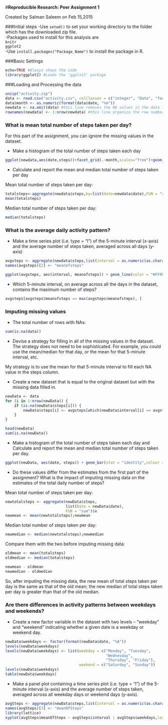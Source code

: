#**Reproducible Research: Peer Assignment 1**

Created by Salman Saleem on Feb 15,2015

###Initial steps
-Use `setwd()` to set your working directory to the folder which has the downloaded zip file.  
-Packages used to install for this analysis are  
`knitr`  
`ggplot2`  
-Use `install.packages("Package_Name")` to install the package in R.


###Basic Settings
```r
echo=TRUE #Always shows the code
library(ggplot2) #Loads the 'ggplot2' package
```

###Loading and Processing the data
```r
unzip("activity.zip")
data <- read.csv("activity.csv", colClasses = c("integer", "Date", "factor"))
data$month <- as.numeric(format(data$date, "%m"))
newdata <- na.omit(data) #this line removes the NA values in the data forms a new data set
rownames(newdata) <- 1:nrow(newdata) #this line organize the row numbers in the new data set
```

### What is mean total number of steps taken per day?
For this part of the assignment, you can ignore the missing values in the dataset.

* Make a histogram of the total number of steps taken each day
```r
ggplot(newdata,aes(date,steps))+facet_grid(.~month,scales="free")+geom_bar(colour="#FF9999",width=0.5,stat="identity",fill="#FF9999")+labs(title="Histogram of Total Number of Steps Taken Each Day",x="Date",y="Number of Steps")+ theme(plot.title = element_text(face="bold",size = rel(1.2), colour = "steelblue"))
```

* Calculate and report the mean and median total number of steps taken per day

Mean total number of steps taken per day:
```r
totalsteps<-aggregate(newdata$steps,by=list(date=newdata$date),FUN = "sum")$x
mean(totalsteps)
```
Median total number of steps taken per day:
```r
median(totalsteps)
```

### What is the average daily activity pattern?
* Make a time series plot (i.e. type = "l") of the 5-minute interval (x-axis) and the average number of steps taken, averaged across all days (y-axis)
```r
avgsteps <- aggregate(newdata$steps,list(interval = as.numeric(as.character(newdata$interval))), FUN = "mean")
names(avgsteps)[2] <- "meanofsteps"
```
```r
ggplot(avgsteps, aes(interval, meanofsteps)) + geom_line(color = "#FF9999", size = 0.8) + labs(title = "Time Series Plot of the 5-minute Interval", x = "5-minute intervals", y = "Average Number of Steps Taken")+theme(plot.title = element_text(face="bold",size = rel(1.2), colour = "steelblue"))
```

* Which 5-minute interval, on average across all the days in the dataset, contains the maximum number of steps?
```r
avgsteps[avgsteps$meanofsteps == max(avgsteps$meanofsteps), ]
```

### Imputing missing values
* The total number of rows with NAs:
```r
sum(is.na(data))
```

* Devise a strategy for filling in all of the missing values in the dataset. The strategy does not need to be sophisticated. For example, you could use the mean/median for that day, or the mean for that 5-minute interval, etc.

My strategy is to use the mean for that 5-minute interval to fill each NA value in the steps column.

* Create a new dataset that is equal to the original dataset but with the missing data filled in.
```r
newData <- data 
for (i in 1:nrow(newData)) {
    if (is.na(newData$steps[i])) {
        newData$steps[i] <- avgsteps[which(newData$interval[i] == avgsteps$interval), ]$meanofsteps
    }
}

head(newData)
sum(is.na(newData))
```

* Make a histogram of the total number of steps taken each day and Calculate and report the mean and median total number of steps taken per day. 
```r
ggplot(newData, aes(date, steps)) + geom_bar(stat = "identity",colour = "#FF9999",fill = "#FF9999",width = 0.7) + facet_grid(. ~ month, scales = "free") + labs(title = "Histogram of Total Number of Steps Taken Each Day (no missing data)", x = "Date", y = "Total number of steps")+theme(plot.title = element_text(face="bold",size = rel(1.2), colour = "steelblue"))
```

* Do these values differ from the estimates from the first part of the assignment? What is the impact of imputing missing data on the estimates of the total daily number of steps?

Mean total number of steps taken per day:
```r
newtotalsteps <- aggregate(newData$steps, 
                           list(Date = newData$date), 
                           FUN = "sum")$x
newmean <- mean(newtotalsteps);newmean
```
Median total number of steps taken per day:
```r
newmedian <- median(newtotalsteps);newmedian
```
Compare them with the two before imputing missing data:
```r
oldmean <- mean(totalsteps)
oldmedian <- median(totalsteps)
```
```r
newmean - oldmean
newmedian - oldmedian
```
So, after imputing the missing data, the new mean of total steps taken per day is the same as that of the old mean; the new median of total steps taken per day is greater than that of the old median.

### Are there differences in activity patterns between weekdays and weekends?

* Create a new factor variable in the dataset with two levels -- "weekday" and "weekend" indicating whether a given date is a weekday or weekend day.
```r
newData$weekdays <- factor(format(newData$date, "%A"))
levels(newData$weekdays)
levels(newData$weekdays) <- list(weekday = c("Monday", "Tuesday",
                                             "Wednesday", 
                                             "Thursday", "Friday"),
                                 weekend = c("Saturday", "Sunday"))
levels(newData$weekdays)
table(newData$weekdays)
```

* Make a panel plot containing a time series plot (i.e. type = "l") of the 5-minute interval (x-axis) and the average number of steps taken, averaged across all weekday days or weekend days (y-axis).

```r
avgSteps <- aggregate(newData$steps,list(interval = as.numeric(as.character(newData$interval)),weekdays = newData$weekdays),FUN = "mean")
names(avgSteps)[3] <- "meanOfSteps"
library(lattice)
xyplot(avgSteps$meanOfSteps ~ avgSteps$interval | avgSteps$weekdays,layout = c(1, 2), type = "l",xlab = "Interval", ylab = "Number of steps")
```